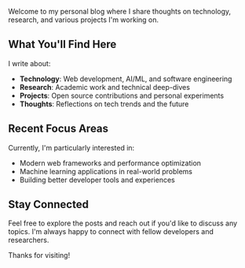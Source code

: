 Welcome to my personal blog where I share thoughts on technology, research, and various projects I'm working on.

## What You'll Find Here

I write about:
- **Technology**: Web development, AI/ML, and software engineering
- **Research**: Academic work and technical deep-dives  
- **Projects**: Open source contributions and personal experiments
- **Thoughts**: Reflections on tech trends and the future

## Recent Focus Areas

Currently, I'm particularly interested in:
- Modern web frameworks and performance optimization
- Machine learning applications in real-world problems
- Building better developer tools and experiences

## Stay Connected

Feel free to explore the posts and reach out if you'd like to discuss any topics. I'm always happy to connect with fellow developers and researchers.

Thanks for visiting!